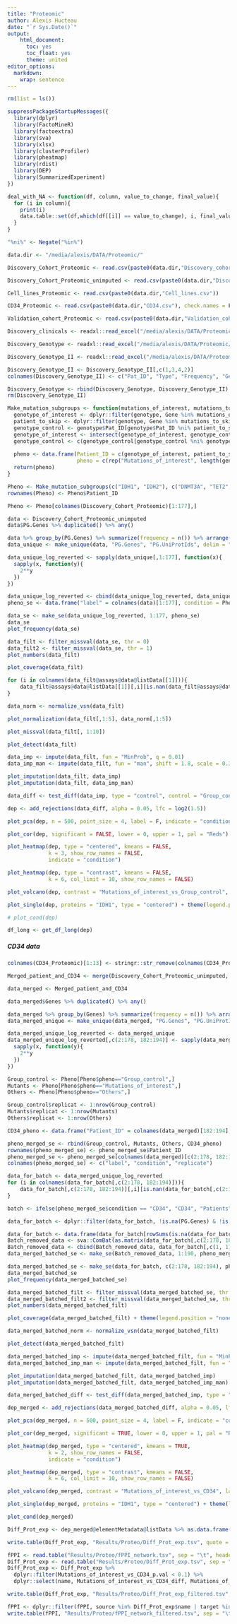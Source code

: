 ```yaml
---
title: "Proteomic"
author: Alexis Hucteau
date: "`r Sys.Date()`"
output:
    html_document:
      toc: yes
      toc_float: yes
      theme: united
editor_options:
  markdown:
    wrap: sentence
---
```



```r
rm(list = ls())

suppressPackageStartupMessages({
  library(dplyr)
  library(FactoMineR)
  library(factoextra)
  library(sva)
  library(xlsx)
  library(clusterProfiler)
  library(pheatmap)
  library(rdist)
  library(DEP)
  library(SummarizedExperiment)
})

deal_with_NA <- function(df, column, value_to_change, final_value){
  for (i in column){
    print(i)
    data.table::set(df,which(df[[i]] == value_to_change), i, final_value)
  }
}

"%ni%" <- Negate("%in%")
```

```r
data.dir <- "/media/alexis/DATA/Proteomic/"

Discovery_Cohort_Proteomic <- read.csv(paste0(data.dir,"Discovery_cohort.csv"))

Discovery_Cohort_Proteomic_unimputed <- read.csv(paste0(data.dir,"Discovery_cohort_unimputed.csv"), check.names = F)

Cell_lines_Proteomic <- read.csv(paste0(data.dir,"Cell_lines.csv"))

CD34_Proteomic <- read.csv(paste0(data.dir,"CD34.csv"), check.names = F)

Validation_cohort_Proteomic <- read.csv(paste0(data.dir,"Validation_cohort.csv"), dec = ",")
```

```r
Discovery_clinicals <- readxl::read_excel("/media/alexis/DATA/Proteomic/1-s2.0-S1535610822000587-mmc7/Data_S1_Discovery_Cohort.xlsx", sheet = "Clinical Characteristics")

Discovery_Genotype <- readxl::read_excel("/media/alexis/DATA/Proteomic/1-s2.0-S1535610822000587-mmc7/Data_S1_Discovery_Cohort.xlsx", sheet = "PanelSeq I")

Discovery_Genotype_II <- readxl::read_excel("/media/alexis/DATA/Proteomic/1-s2.0-S1535610822000587-mmc7/Data_S1_Discovery_Cohort.xlsx", sheet = "PanelSeq II")

Discovery_Genotype_II <- Discovery_Genotype_II[,c(1,3,4,2)]
colnames(Discovery_Genotype_II) <- c("Pat_ID", "Type", "Frequency", "Gene")

Discovery_Genotype <- rbind(Discovery_Genotype, Discovery_Genotype_II)
rm(Discovery_Genotype_II)
```



```r
Make_mutation_subgroups <- function(mutations_of_interest, mutations_to_skip, genotype = Discovery_Genotype, no_mutated_patients = c("F126", "F86", "F129", "F30")){
  genotype_of_interest <- dplyr::filter(genotype, Gene %in% mutations_of_interest) %>% .$Pat_ID %>% unique()
  patient_to_skip <- dplyr::filter(genotype, Gene %in% mutations_to_skip) %>% .$Pat_ID %>% unique()
  genotype_control <- genotype$Pat_ID[genotype$Pat_ID %ni% patient_to_skip] %>% unique()
  genotype_of_interest <- intersect(genotype_of_interest, genotype_control)
  genotype_control <- c(genotype_control[genotype_control %ni% genotype_of_interest], no_mutated_patients)
  
  pheno <- data.frame(Patient_ID = c(genotype_of_interest, patient_to_skip, genotype_control), 
                      pheno = c(rep("Mutations_of_interest", length(genotype_of_interest)), rep("Others", length(patient_to_skip)), rep("Group_control", length(genotype_control))))
  return(pheno)  
}
```



```r
Pheno <- Make_mutation_subgroups(c("IDH1", "IDH2"), c("DNMT3A", "TET2", "DNMT1", "NPM1"))
rownames(Pheno) <- Pheno$Patient_ID

Pheno <- Pheno[colnames(Discovery_Cohort_Proteomic)[1:177],]
```


```r
data <- Discovery_Cohort_Proteomic_unimputed
data$PG.Genes %>% duplicated() %>% any()

data %>% group_by(PG.Genes) %>% summarize(frequency = n()) %>% arrange(desc(frequency)) %>% filter(frequency > 1)
data_unique <- make_unique(data, "PG.Genes", "PG.UniProtIds", delim = ";")

data_unique_log_reverted <- sapply(data_unique[,1:177], function(x){
  sapply(x, function(y){
    2**y
  })
})

data_unique_log_reverted <- cbind(data_unique_log_reverted, data_unique[,177:183])
pheno_se <- data.frame("label" = colnames(data)[1:177], condition = Pheno$pheno, replicate = 1:177)

data_se <- make_se(data_unique_log_reverted, 1:177, pheno_se)
data_se
plot_frequency(data_se)
```

```r
data_filt <- filter_missval(data_se, thr = 0)
data_filt2 <- filter_missval(data_se, thr = 1)
plot_numbers(data_filt)
```

```r
plot_coverage(data_filt)
```

```r
for (i in colnames(data_filt@assays@data@listData[[1]])){
    data_filt@assays@data@listData[[1]][,i][is.nan(data_filt@assays@data@listData[[1]][,i])]<-NA
}

data_norm <- normalize_vsn(data_filt)

plot_normalization(data_filt[,1:5], data_norm[,1:5])
```

```r
plot_missval(data_filt[, 1:10])
```

```r
plot_detect(data_filt)
```

```r
data_imp <- impute(data_filt, fun = "MinProb", q = 0.01)
data_imp_man <- impute(data_filt, fun = "man", shift = 1.8, scale = 0.3)

plot_imputation(data_filt, data_imp)
plot_imputation(data_filt, data_imp_man)
```

```r
data_diff <- test_diff(data_imp, type = "control", control = "Group_control")

dep <- add_rejections(data_diff, alpha = 0.05, lfc = log2(1.5))
```

```r
plot_pca(dep, n = 500, point_size = 4, label = F, indicate = "condition")
```

```r
plot_cor(dep, significant = FALSE, lower = 0, upper = 1, pal = "Reds")
```

```r
plot_heatmap(dep, type = "centered", kmeans = FALSE, 
             k = 3, show_row_names = FALSE,
             indicate = "condition")
```

```r
plot_heatmap(dep, type = "contrast", kmeans = FALSE, 
             k = 6, col_limit = 10, show_row_names = FALSE)
```

```r
plot_volcano(dep, contrast = "Mutations_of_interest_vs_Group_control", label_size = 2, add_names = TRUE, adjusted = F)
```

```r
plot_single(dep, proteins = "IDH1", type = "centered") + theme(legend.position = "none")
```

```r
# plot_cond(dep)
```

```r
df_long <- get_df_long(dep)
```

##### CD34 data 

```r
colnames(CD34_Proteomic)[1:13] <- stringr::str_remove(colnames(CD34_Proteomic)[1:13], pattern = "20210617_EXPL2_AsJa_SA_Revision_Healthy_DIAproteome_CD34cells_") %>% stringr::str_remove(pattern = ".raw.PG.Quantity") %>% stringr::str_split(pattern = "] ") %>% lapply(function(x) x[2]) %>% unlist()
```

```r
Merged_patient_and_CD34 <- merge(Discovery_Cohort_Proteomic_unimputed, CD34_Proteomic, by.x = "PG.UniProtIds", by.y = "UniProtIds", all.x =T, all.y = T)

data_merged <- Merged_patient_and_CD34

data_merged$Genes %>% duplicated() %>% any()

data_merged %>% group_by(Genes) %>% summarize(frequency = n()) %>% arrange(desc(frequency)) %>% filter(frequency > 1)
data_merged_unique <- make_unique(data_merged, "PG.Genes", "PG.UniProtIds", delim = ";")

data_merged_unique_log_reverted <- data_merged_unique
data_merged_unique_log_reverted[,c(2:178, 182:194)] <- sapply(data_merged_unique_log_reverted[,c(2:178, 182:194)], function(x){
  sapply(x, function(y){
    2**y
  })
})

Group_control <- Pheno[Pheno$pheno=="Group_control",]
Mutants <- Pheno[Pheno$pheno=="Mutations_of_interest",]
Others <- Pheno[Pheno$pheno=="Others",]

Group_control$replicat <- 1:nrow(Group_control)
Mutants$replicat <- 1:nrow(Mutants)
Others$replicat <- 1:nrow(Others)

CD34_pheno <- data.frame("Patient_ID" = colnames(data_merged)[182:194], "pheno" = rep("CD34", 13), "replicat" = 1:13)

pheno_merged_se <- rbind(Group_control, Mutants, Others, CD34_pheno)
rownames(pheno_merged_se) <- pheno_merged_se$Patient_ID
pheno_merged_se <- pheno_merged_se[colnames(data_merged)[c(2:178, 182:194)],]
colnames(pheno_merged_se) <- c("label", "condition", "replicate")

data_for_batch <- data_merged_unique_log_reverted
for (i in colnames(data_for_batch[,c(2:178, 182:194)])){
    data_for_batch[,c(2:178, 182:194)][,i][is.nan(data_for_batch[,c(2:178, 182:194)][,i])]<-NA
}

batch <- ifelse(pheno_merged_se$condition == "CD34", "CD34", "Patients")

data_for_batch <- dplyr::filter(data_for_batch, !is.na(PG.Genes) & !is.na(Genes))

data_for_batch <- data.frame(data_for_batch[rowSums(is.na(data_for_batch[,2:178])) < 176 & rowSums(is.na(data_for_batch[,182:194])) < 12,])
Batch_removed_data <- sva::ComBat(as.matrix(data_for_batch[,c(2:178, 182:194)]), batch)
Batch_removed_data <- cbind(Batch_removed_data, data_for_batch[,c(1, 179:181, 195:200)])
data_merged_batched_se <- make_se(Batch_removed_data, 1:190, pheno_merged_se)

data_merged_batched_se <- make_se(data_for_batch, c(2:178, 182:194), pheno_merged_se)
data_merged_batched_se
plot_frequency(data_merged_batched_se)
```

```r
data_merged_batched_filt <- filter_missval(data_merged_batched_se, thr = 0)
data_merged_batched_filt2 <- filter_missval(data_merged_batched_se, thr = 1)
plot_numbers(data_merged_batched_filt)
```

```r
plot_coverage(data_merged_batched_filt) + theme(legend.position = "none")
```

```r
data_merged_batched_norm <- normalize_vsn(data_merged_batched_filt)
```

```r
plot_detect(data_merged_batched_filt)
```

```r
data_merged_batched_imp <- impute(data_merged_batched_filt, fun = "MinProb", q = 0.01)
data_merged_batched_imp_man <- impute(data_merged_batched_filt, fun = "man", shift = 1.8, scale = 0.3)

plot_imputation(data_merged_batched_filt, data_merged_batched_imp)
plot_imputation(data_merged_batched_filt, data_merged_batched_imp_man)
```

```r
data_merged_batched_diff <- test_diff(data_merged_batched_imp, type = "control", control = "CD34")

dep_merged <- add_rejections(data_merged_batched_diff, alpha = 0.05, lfc = log2(1.5))
```

```r
plot_pca(dep_merged, n = 500, point_size = 4, label = F, indicate = "condition")
```

```r
plot_cor(dep_merged, significant = TRUE, lower = 0, upper = 1, pal = "Reds")
```

```r
plot_heatmap(dep_merged, type = "centered", kmeans = TRUE, 
             k = 2, show_row_names = FALSE,
             indicate = "condition")
```

```r
plot_heatmap(dep_merged, type = "contrast", kmeans = FALSE, 
             k = 6, col_limit = 10, show_row_names = FALSE)
```

```r
plot_volcano(dep_merged, contrast = "Mutations_of_interest_vs_CD34", label_size = 2, add_names = TRUE, adjusted = F)
```

```r
plot_single(dep_merged, proteins = "IDH1", type = "centered") + theme(legend.position = "none")
```

```r
plot_cond(dep_merged)
```

```r
Diff_Prot_exp <- dep_merged@elementMetadata@listData %>% as.data.frame()

write.table(Diff_Prot_exp, "Results/Proteo/Diff_Prot_exp.tsv", quote = F, row.names = F, sep = "\t")
```

```r
fPPI <- read.table("Results/Proteo/fPPI_network.tsv", sep = "\t", header = T)
Diff_Prot_exp <- read.table("Results/Proteo/Diff_Prot_exp.tsv", sep = "\t", header = T) %>% as.data.frame()
Diff_Prot_exp <- Diff_Prot_exp %>% 
  dplyr::filter(Mutations_of_interest_vs_CD34_p.val < 0.1) %>% 
  dplyr::select(name, Mutations_of_interest_vs_CD34_diff, Mutations_of_interest_vs_CD34_p.val, ProteinDescriptions)

write.table(Diff_Prot_exp, "Results/Proteo/Diff_Prot_exp_filtered.tsv", sep = "\t", quote = F, row.names = F)

fPPI <- dplyr::filter(fPPI, source %in% Diff_Prot_exp$name | target %in% Diff_Prot_exp$name)
write.table(fPPI, "Results/Proteo/fPPI_network_filtered.tsv", sep = "\t", quote = F, row.names = F)
```

